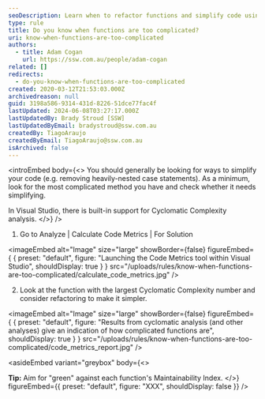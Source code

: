 ```yaml
---
seoDescription: Learn when to refactor functions and simplify code using Visual Studio's built-in Code Metrics tool and Cyclomatic Complexity analysis.
type: rule
title: Do you know when functions are too complicated?
uri: know-when-functions-are-too-complicated
authors:
  - title: Adam Cogan
    url: https://ssw.com.au/people/adam-cogan
related: []
redirects:
  - do-you-know-when-functions-are-too-complicated
created: 2020-03-12T21:53:03.000Z
archivedreason: null
guid: 3198a586-9314-431d-8226-51dce77fac4f
lastUpdated: 2024-06-08T03:27:17.000Z
lastUpdatedBy: Brady Stroud [SSW]
lastUpdatedByEmail: bradystroud@ssw.com.au
createdBy: TiagoAraujo
createdByEmail: TiagoAraujo@ssw.com.au
isArchived: false
---
```


<introEmbed
  body={<>
You should generally be looking for ways to simplify your code (e.g. removing heavily-nested case statements). As a minimum, look for the most complicated method you have and check whether it needs simplifying.

In Visual Studio, there is built-in support for Cyclomatic Complexity analysis.
  </>}
/>
1. Go to Analyze | Calculate Code Metrics | For Solution


<imageEmbed
  alt="Image"
  size="large"
  showBorder={false}
  figureEmbed={ {
    preset: "default",
    figure: "Launching the Code Metrics tool within Visual Studio",
    shouldDisplay: true
  } }
  src="/uploads/rules/know-when-functions-are-too-complicated/calculate_code_metrics.jpg"
/>

2. Look at the function with the largest Cyclomatic Complexity number and consider refactoring to make it simpler.


<imageEmbed
  alt="Image"
  size="large"
  showBorder={false}
  figureEmbed={ {
    preset: "default",
    figure: "Results from cyclomatic analysis (and other analyses) give an indication of how complicated functions are",
    shouldDisplay: true
  } }
  src="/uploads/rules/know-when-functions-are-too-complicated/code_metrics_report.jpg"
/>

<asideEmbed
  variant="greybox"
  body={<>
    
**Tip:** Aim for "green" against each function's Maintainability Index.
  </>}
  figureEmbed={{
    preset: "default",
    figure: "XXX",
    shouldDisplay: false
  }}
/>
